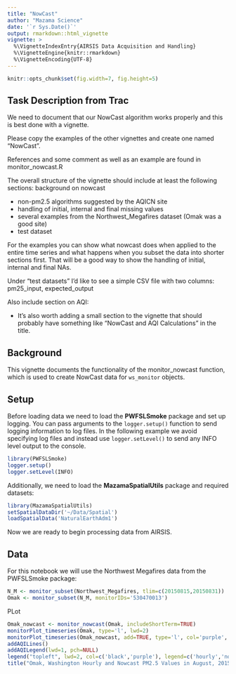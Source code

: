 ```yaml
---
title: "NowCast"
author: "Mazama Science"
date: '`r Sys.Date()`'
output: rmarkdown::html_vignette
vignette: >
  %\VignetteIndexEntry{AIRSIS Data Acquisition and Handling}
  %\VignetteEngine{knitr::rmarkdown}
  %\VignetteEncoding{UTF-8}
---
```


```r
knitr::opts_chunk$set(fig.width=7, fig.height=5)
```

## Task Description from Trac

We need to document that our NowCast algorithm works properly and this is best done with a vignette.

Please copy the examples of the other vignettes and create one named "NowCast".

References and some comment as well as an example are found in monitor_nowcast.R

The overall structure of the vignette should include at least the following sections:
background on nowcast

- non-pm2.5 algorithms suggested by the AQICN site
- handling of initial, internal and final missing values
- several examples from the Northwest_Megafires dataset (Omak was a good site)
- test dataset

For the examples you can show what nowcast does when applied to the entire time series and what happens when you subset the data into shorter sections first. That will be a good way to show the handling of initial, internal and final NAs.

Under "test datasets" I'd like to see a simple CSV file with two columns: pm25_input, expected_output

Also include section on AQI:

 - It's also worth adding a small section to the vignette that should probably have something like "NowCast and AQI Calculations" in the title.

## Background

This vignette documents the functionality of the monitor_nowcast function, which is used to create NowCast data for `ws_monitor` objects.

## Setup

Before loading data we need to load the **PWFSLSmoke** package and set up logging. You can pass arguments
to the `logger.setup()` function to send logging information to log files. In the following example we avoid
specifying log files and instead use `logger.setLevel()` to send any INFO level output to the console.

```r
library(PWFSLSmoke)
logger.setup()
logger.setLevel(INFO)
```

Additionally, we need to load the **MazamaSpatialUtils** package and required datasets:

```r
library(MazamaSpatialUtils)
setSpatialDataDir('~/Data/Spatial')
loadSpatialData('NaturalEarthAdm1')
```

Now we are ready to begin processing data from AIRSIS.

## Data

For this notebook we will use the Northwest Megafires data from the PWFSLSmoke package:

```r
N_M <- monitor_subset(Northwest_Megafires, tlim=c(20150815,20150831))
Omak <- monitor_subset(N_M, monitorIDs='530470013')
```


























PLot

```r
Omak_nowcast <- monitor_nowcast(Omak, includeShortTerm=TRUE)
monitorPlot_timeseries(Omak, type='l', lwd=2)
monitorPlot_timeseries(Omak_nowcast, add=TRUE, type='l', col='purple', lwd=2)
addAQILines()
addAQILegend(lwd=1, pch=NULL)
legend("topleft", lwd=2, col=c('black','purple'), legend=c('hourly','nowcast'))
title("Omak, Washington Hourly and Nowcast PM2.5 Values in August, 2015")
```


